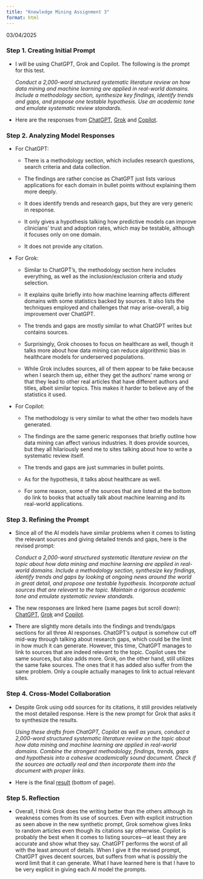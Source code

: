 ```yaml
---
title: "Knowledge Mining Assignment 3"
format: html
---
```


03/04/2025

### Step 1. Creating Initial Prompt

-   I will be using ChatGPT, Grok and Copilot. The following is the prompt for this test.

    *Conduct a 2,000-word structured systematic literature review on how data mining and machine learning are applied in real-world domains. Include a methodology section, synthesize key findings, identify trends and gaps, and propose one testable hypothesis. Use an academic tone and emulate systematic review standards.*

-   Here are the responses from [ChatGPT](KM_assignment3_chatgpt1.qmd), [Grok](KM_assignment3_grok1.qmd) and [Copilot](KM_assignment3_copilot1.qmd).

### Step 2. Analyzing Model Responses

-   For ChatGPT:

    -   There is a methodology section, which includes research questions, search criteria and data collection.

    -   The findings are rather concise as ChatGPT just lists various applications for each domain in bullet points without explaining them more deeply.

    -   It does identify trends and research gaps, but they are very generic in response.

    -   It only gives a hypothesis talking how predictive models can improve clinicians' trust and adoption rates, which may be testable, although it focuses only on one domain.

    -   It does not provide any citation.

-   For Grok:

    -   Similar to ChatGPT's, the methodology section here includes everything, as well as the inclusion/exclusion criteria and study selection.

    -   It explains quite briefly into how machine learning affects different domains with some statistics backed by sources. It also lists the techniques employed and challenges that may arise–overall, a big improvement over ChatGPT.

    -   The trends and gaps are mostly similar to what ChatGPT writes but contains sources.

    -   Surprisingly, Grok chooses to focus on healthcare as well, though it talks more about how data mining can reduce algorithmic bias in healthcare models for underserved populations.

    -   While Grok includes sources, all of them appear to be fake because when I search them up, either they get the authors' name wrong or that they lead to other real articles that have different authors and titles, albeit similar topics. This makes it harder to believe any of the statistics it used.

-   For Copilot:

    -   The methodology is very similar to what the other two models have generated.

    -   The findings are the same generic responses that briefly outline how data mining can affect various industries. It does provide sources, but they all hilariously send me to sites talking about how to write a systematic review itself.

    -   The trends and gaps are just summaries in bullet points.

    -   As for the hypothesis, it talks about healthcare as well.

    -   For some reason, some of the sources that are listed at the bottom do link to books that actually talk about machine learning and its real-world applications.

### Step 3. Refining the Prompt

-   Since all of the AI models have similar problems when it comes to listing the relevant sources and giving detailed trends and gaps, here is the revised prompt:

    *Conduct a 2,000-word structured systematic literature review on the topic about how data mining and machine learning are applied in real-world domains. Include a methodology section, synthesize key findings, identify trends and gaps by looking at ongoing news around the world in great detail, and propose one testable hypothesis. Incorporate actual sources that are relevant to the topic. Maintain a rigorous academic tone and emulate systematic review standards.*

-   The new responses are linked here (same pages but scroll down): [ChatGPT](KM_assignment3_chatgpt1.qmd), [Grok](KM_assignment3_grok1.qmd) and [Copilot](KM_assignment3_copilot1.qmd).

-   There are slightly more details into the findings and trends/gaps sections for all three AI responses. ChatGPT's output is somehow cut off mid-way through talking about research gaps, which could be the limit in how much it can generate. However, this time, ChatGPT manages to link to sources that are indeed relevant to the topic. Copilot uses the same sources, but also adds more. Grok, on the other hand, still utilizes the same fake sources. The ones that it has added also suffer from the same problem. Only a couple actually manages to link to actual relevant sites.

### Step 4. Cross-Model Collaboration

-   Despite Grok using odd sources for its citations, it still provides relatively the most detailed response. Here is the new prompt for Grok that asks it to synthesize the results.

    *Using these drafts from ChatGPT, Copilot as well as yours, conduct a 2,000-word structured systematic literature review on the topic about how data mining and machine learning are applied in real-world domains. Combine the strongest methodology, findings, trends, gaps and hypothesis into a cohesive academically sound document. Check if the sources are actually real and then incorporate them into the document with proper links.*

-   Here is the final [result](KM_assignment3_grok1.qmd) (bottom of page).

### Step 5. Reflection

-   Overall, I think Grok does the writing better than the others although its weakness comes from its use of sources. Even with explicit instruction as seen above in the new synthetic prompt, Grok somehow gives links to random articles even though its citations say otherwise. Copilot is probably the best when it comes to listing sources—at least they are accurate and show what they say. ChatGPT performs the worst of all with the least amount of details. When I give it the revised prompt, ChatGPT gives decent sources, but suffers from what is possibly the word limit that it can generate. What I have learned here is that I have to be very explicit in giving each AI model the prompts.
